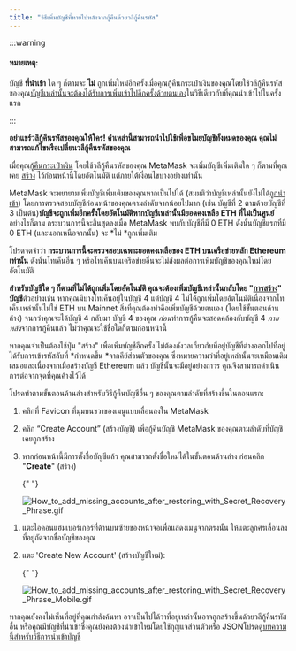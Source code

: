 ```yaml
---
title: "วิธีเพิ่มบัญชีที่หายไปหลังจากกู้คืนด้วยวลีกู้คืนรหัส"
---
```



:::warning

#### หมายเหตุ:

บัญชี **ที่นำเข้า** ใด ๆ ก็ตามจะ **ไม่** ถูกเพิ่มใหม่อีกครั้งเมื่อคุณกู้คืนกระเป๋าเงินของคุณโดยใช้วลีกู้คืนรหัสของคุณ[บัญชีเหล่านั้นจะต้องได้รับการเพิ่มเข้าไปอีกครั้งด้วยตนเอง](/managing-my-wallet/accounts-and-addresses/how-to-import-an-account)ในวิธีเดียวกับที่คุณนำเข้าไปในครั้งแรก

:::

**อย่าแชร์วลีกู้คืนรหัสของคุณให้ใคร! คำเหล่านี้สามารถนำไปใช้เพื่อขโมยบัญชีทั้งหมดของคุณ คุณไม่สามารถแก้ไขหรือเปลี่ยนวลีกู้คืนรหัสของคุณ**

เมื่อคุณ[กู้คืนกระเป๋าเงิน](/managing-my-wallet/resetting-deleting-and-restoring/how-to-restore-your-metamask-wallet-from-secret-recovery-phrase) โดยใช้วลีกู้คืนรหัสของคุณ MetaMask จะเพิ่มบัญชีเพิ่มเติมใด ๆ ก็ตามที่คุณเคย [สร้าง](/managing-my-wallet/accounts-and-addresses/how-to-add-accounts-in-your-wallet) ไว้ก่อนหน้านี้โดยอัตโนมัติ แต่ภายใต้เงื่อนไขบางอย่างเท่านั้น

MetaMask จะพยายามเพิ่มบัญชีเพิ่มเติมของคุณหากเป็นไปได้ (สมมติว่าบัญชีเหล่านั้นยังไม่ได้[ถูกนำเข้า](/managing-my-wallet/accounts-and-addresses/what-are-imported-accounts-)) โดยการตรวจสอบบัญชีก่อนหน้าของคุณตามลำดับจากน้อยไปมาก (เช่น บัญชีที่ 2 ตามด้วยบัญชีที่ 3 เป็นต้น)**บัญชีจะถูกเพิ่มอีกครั้งโดยอัตโนมัติหากบัญชีเหล่านั้นมียอดคงเหลือ ETH ที่ไม่เป็นศูนย์**อย่างไรก็ตาม กระบวนการนี้จะสิ้นสุดลงเมื่อ MetaMask พบกับบัญชีที่มี 0 ETH ดังนั้นบัญชีแรกที่มี 0 ETH (และนอกเหนือจากนั้น) จะ *ไม่ *ถูกเพิ่มเติม

โปรดจดจำว่า **กระบวนการนี้จะตรวจสอบเฉพาะยอดคงเหลือของ ETH บนเครือข่ายหลัก Ethereum เท่านั้น** ดังนั้นโทเค็นอื่น ๆ หรือโทเค็นบนเครือข่ายอื่นจะไม่ส่งผลต่อการเพิ่มบัญชีของคุณใหม่โดยอัตโนมัติ

**สำหรับบัญชีใด ๆ ก็ตามที่ไม่ได้ถูกเพิ่มโดยอัตโนมัติ คุณจะต้องเพิ่มบัญชีเหล่านั้นกลับโดย "[การสร้าง](/managing-my-wallet/accounts-and-addresses/how-to-add-accounts-in-your-wallet)" บัญชี**ตัวอย่างเช่น หากคุณมีบางโทเค็นอยู่ในบัญชี 4 แต่บัญชี 4 ไม่ได้ถูกเพิ่มโดยอัตโนมัติเนื่องจากโทเค็นเหล่านั้นไม่ใช่ ETH บน Mainnet สิ่งที่คุณต้องทำคือเพิ่มบัญชีด้วยตนเอง (โดยใช้ขั้นตอนด้านล่าง) จนกว่าคุณจะได้บัญชี 4 กลับมา บัญชี 4 ของคุณ *ก่อน*ทำการกู้คืนจะสอดคล้องกับบัญชี 4 *ภายหลัง*จากการกู้คืนแล้ว ไม่ว่าคุณจะใช้ชื่อใดก็ตามก่อนหน้านี้

หากคุณจำเป็นต้องใช้ปุ่ม "สร้าง" เพื่อเพิ่มบัญชีอีกครั้ง ไม่ต้องกังวลเกี่ยวกับที่อยู่บัญชีที่ต่างออกไปที่อยู่ได้รับการเข้ารหัสลับที่ *กำหนดขึ้น *จากคีย์ส่วนตัวของคุณ ซึ่งหมายความว่าที่อยู่เหล่านั้นจะเหมือนเดิมเสมอและเนื่องจากเมื่อสร้างบัญชี Ethereum แล้ว บัญชีนั้นจะมีอยู่อย่างถาวร คุณจึงสามารถดำเนินการต่อจากจุดที่คุณค้างไว้ได้

โปรดทำตามขั้นตอนด้านล่างสำหรับวิธีกู้คืนบัญชีอื่น ๆ ของคุณตามลำดับที่สร้างขึ้นในตอนแรก:

<Tabs>

<TabItem value="ส่วนขยาย" label="ส่วนขยาย">

1. คลิกที่ Favicon ที่มุมบนขวาของเมนูแบบเลื่อนลงใน MetaMask

2. คลิก “Create Account” (สร้างบัญชี) เพื่อกู้คืนบัญชี MetaMask ของคุณตามลำดับที่บัญชีเคยถูกสร้าง

3. หากก่อนหน้านี้มีการตั้งชื่อบัญชีแล้ว คุณสามารถตั้งชื่อใหม่ได้ในขั้นตอนด้านล่าง ก่อนคลิก "**Create**" (สร้าง)

   {" "}

   <div class="center-container">
     <div class="img-medium">
       <img
         src={
           require("../../../../../../img/i18n/legacy/How_to_add_missing_accounts_after_restoring_with_Secret_Recovery_Phrase.gif")
             .default
         }
         alt="How_to_add_missing_accounts_after_restoring_with_Secret_Recovery_Phrase.gif"
       />
     </div>
   </div>

</TabItem>

<TabItem value="บนมือถือ" label="บนมือถือ">

1. แตะไอคอนแฮมเบอร์เกอร์ที่ด้านบนซ้ายของหน้าจอเพื่อแสดงเมนูจากตรงนั้น ให้แตะลูกศรเลื่อนลงที่อยู่ถัดจากชื่อบัญชีของคุณ

2. แตะ 'Create New Account' (สร้างบัญชีใหม่):

   {" "}

   <div class="center-container">
     <div class="img-medium">
       <img
         src={
           require("../../../../../../img/i18n/legacy/How_to_add_missing_accounts_after_restoring_with_Secret_Recovery_Phrase_Mobile.gif")
             .default
         }
         alt="How_to_add_missing_accounts_after_restoring_with_Secret_Recovery_Phrase_Mobile.gif"
       />
     </div>
   </div>

</TabItem>

</Tabs>

หากคุณยังคงไม่เห็นที่อยู่ที่คุณกำลังค้นหา อาจเป็นไปได้ว่าที่อยู่เหล่านั้นอาจถูกสร้างขึ้นด้วยวลีกู้คืนรหัสอื่น หรือคุณมีบัญชีที่นำเข้าซึ่งคุณยังคงต้องนำเข้าใหม่โดยใช้กุญแจส่วนตัวหรือ JSONโปรดดู[บทความนี้สำหรับวิธีการนำเข้าบัญชี](/managing-my-wallet/accounts-and-addresses/how-to-import-an-account)
